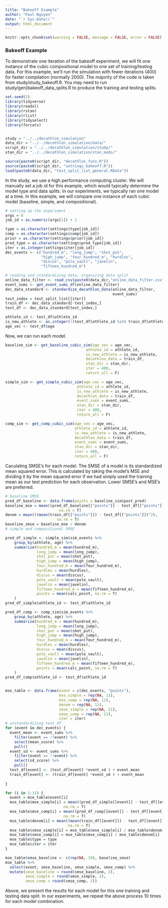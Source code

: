 ```yaml
---
title: "Bakeoff Example"
author: "Paul Nguyen"
date: "`r Sys.Date()`"
output: html_document
---
```


```r
knitr::opts_chunk$set(warning = FALSE, message = FALSE, error = FALSE) 
```


### Bakeoff Example

To demonstrate one iteration of the bakeoff experiment, we will fit one instance of  the cubic compositional model to one set of training/testing data. For this example, we'll run the simulation with fewer iterations (400) for faster compilation (normally 2000). The majority of the code is taken from study/study_bakeoff.R. You may need to run study/gen)bakeoff_data_splits.R to produce the training and testing  splits.


```r
set.seed(2)
library(tidyverse)
library(readxl)
library(rstan)
library(rlist)
library(tidyselect)
library(forcats)


study = "../../decathlon_simulation"
data_dir = "../../decathlon_simulation/data/"
script_dir = "../../decathlon_simulation/study/"
stan_dir = "../../decathlon_simulation/stan_mods/"

source(paste0(script_dir, "decathlon_funs.R"))
source(paste0(script_dir, "settings_bakeoff.R"))
load(paste0(data_dir, "test_split_list_general.RData"))
```

In the study, we use a high performance computing cluster. We will manually set a job id for this example, which would typically determine the model type and data splits. In our experiments, we typically ran one model at a time. In this example, we will compare one instance of each cubic model (baseline, simple, and compositional).

```r
# setting up the experiment
args = 0
job_id = as.numeric(args[1]) + 1

type = as.character(settings$type[job_id])
comp = as.character(settings$comp[job_id])
prior = as.character(settings$prior[job_id])
pred_type = as.character(settings$pred_type[job_id])
iter = as.integer(settings$iter[job_id])
dec_events <- c("hundred_m", "long_jump", "shot_put",
                "high_jump", "four_hundred_m", "hurdles",
                "discus", "pole_vault", "javelin",
                "fifteen_hundred_m")

# reading and standardizing data, organizing data split
online_data_filter <- read_csv(paste0(data_dir,"online_data_filter.csv")) 
event_sums <- get_event_sums_df(online_data_filter)
dec_data_standard <- standardize_decathlon_data(online_data_filter,
                                                event_sums)
test_index = test_split_list[[iter]]
train_df <- dec_data_standard[-test_index,]
test_df <- dec_data_standard[test_index,]

athlete_id <- test_df$athlete_id
is_new_athlete <- as.integer(!(test_df$athlete_id %in% train_df$athlete_id))
age_vec <- test_df$age
```

Now, we can run each model. 


```r

baseline_sim <- get_baseline_cubic_sim(age_vec = age_vec,
                                    athlete_id = athlete_id,
                                    is_new_athlete = is_new_athlete,
                                    decathlon_data = train_df,
                                    stan_dir = stan_dir,
                                    iter = 400,
                                    return_all = F)

simple_sim <- get_simple_cubic_sim(age_vec = age_vec,
                                athlete_id = athlete_id,
                                is_new_athlete = is_new_athlete,
                                decathlon_data = train_df,
                                event_sums = event_sums,
                                stan_dir = stan_dir,
                                iter = 400,
                                return_all = F)

comp_sim <- get_comp_cubic_sim(age_vec = age_vec,
                               athlete_id = athlete_id,
                               is_new_athlete = is_new_athlete,
                               decathlon_data = train_df,
                               event_sums = event_sums,
                               stan_dir = stan_dir,
                               iter = 400,
                               return_all = F)

```

Caculating SMSE's for each model. The SMSE of a model is its standardized mean squared error. This is calculated by taking the model's MSE and dividing it by the mean squared error if we had simply used the training mean as our test prediction for each observation. Lower SMSE's and MSE's are preferred.

```r
# baseline SMSE
pred_df_baseline <- data.frame(points = baseline_sim$post_pred)
baseline_mse = mean((pred_df_baseline[["points"]] - test_df[["points"]])^2,
                        na.rm = T)
denom = mean(((mean(train_df[["points"]]) - test_df[["points"]])^2),
                       na.rm = T)
baseline_smse = baseline_mse / denom
# simple and compositional SMSE

pred_df_simple <- simple_sim$sim_events %>%
    group_by(athlete, age) %>%
    summarize(hundred_m = mean(hundred_m),
              long_jump = mean(long_jump),
              shot_put = mean(shot_put),
              high_jump = mean(high_jump),
              four_hundred_m = mean(four_hundred_m),
              hurdles = mean(hurdles),
              discus = mean(discus),
              pole_vault = mean(pole_vault),
              javelin = mean(javelin),
              fifteen_hundred_m = mean(fifteen_hundred_m),
              points = mean(calc_point, na.rm = T)
    )
pred_df_simple$athlete_id <- test_df$athlete_id

pred_df_comp <- comp_sim$sim_events %>%
    group_by(athlete, age) %>%
    summarize(hundred_m = mean(hundred_m),
              long_jump = mean(long_jump),
              shot_put = mean(shot_put),
              high_jump = mean(high_jump),
              four_hundred_m = mean(four_hundred_m),
              hurdles = mean(hurdles),
              discus = mean(discus),
              pole_vault = mean(pole_vault),
              javelin = mean(javelin),
              fifteen_hundred_m = mean(fifteen_hundred_m),
              points = mean(calc_point, na.rm = T)
    )
pred_df_comp$athlete_id <- test_df$athlete_id


mse_table <- data.frame(event = c(dec_events, "points"),
                        mse_simple = rep(NA, 11),
                        mse_comp = rep(NA, 11),
                        denom = rep(NA, 11),
                        smse_simple = rep(NA, 11),
                        smse_comp = rep(NA, 11),
                        iter = iter)
# unstandardizing test_df
for (event in dec_events) {
  event_mean <- event_sums %>%
    filter(event == !!event) %>%
    select(mean_score) %>%
    pull()
  event_sd <- event_sums %>%
    filter(event == !!event) %>%
    select(sd_score) %>%
    pull()
  test_df[event] <- (test_df[event] *event_sd ) + event_mean
  train_df[event] <- (train_df[event] *event_sd ) + event_mean
  
}

for (i in 1:11) {
  event = mse_table$event[i]
  mse_table$mse_simple[i] = mean((pred_df_simple[[event]] - test_df[[event]])^2,
                          na.rm = T)
  mse_table$mse_comp[i] = mean((pred_df_comp[[event]] - test_df[[event]])^2,
                          na.rm = T)
  mse_table$denom[i] = mean((mean(train_df[[event]]) - test_df[[event]])^2,
                            na.rm = T)
  mse_table$smse_simple[i] = mse_table$mse_simple[i] / mse_table$denom[i] 
  mse_table$smse_comp[i] = mse_table$mse_comp[i] / mse_table$denom[i] 
  mse_table$type = type
  mse_table$iter = iter
}

mse_table$smse_baseline <- c(rep(NA, 10), baseline_smse)
mse_table %>%
  select(event, smse_baseline, smse_simple, smse_comp) %>%
  mutate(smse_baseline = round(smse_baseline, 2),
         smse_simple = round(smse_simple, 2),
         smse_comp = round(smse_comp, 2))
```

Above, we present the results for each model for this one training and testing data split. In our experiments, we repeat the above process 10 times for each model combination.


